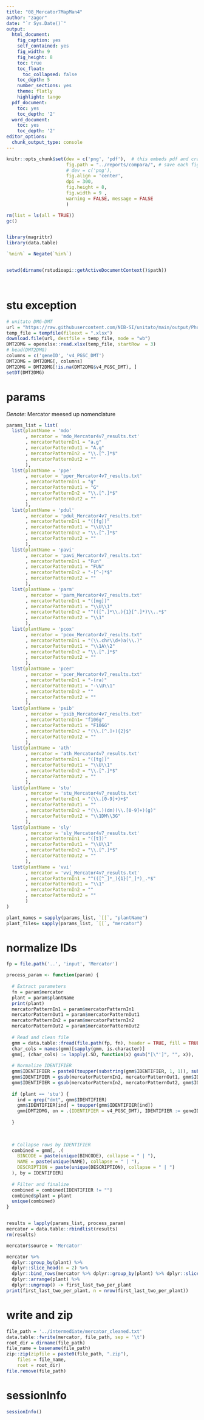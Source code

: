 ```yaml
---
title: "08_Mercator7MapMan4"
author: "zagor"
date: "`r Sys.Date()`"
output:
  html_document:
    fig_caption: yes
    self_contained: yes
    fig_width: 9
    fig_height: 8
    toc: true
    toc_float:
      toc_collapsed: false
    toc_depth: 5
    number_sections: yes
    theme: flatly
    highlight: tango
  pdf_document:
    toc: yes
    toc_depth: '2'
  word_document:
    toc: yes
    toc_depth: '2'
editor_options:
  chunk_output_type: console
---
```


```r
knitr::opts_chunk$set(dev = c('png', 'pdf'),  # this embeds pdf and crates scrolable blocks if pdf is first
                      fig.path = "../reports/compara/", # save each figure here
                      # dev = c('png'), 
                      fig.align = 'center', 
                      dpi = 300,
                      fig.height = 8, 
                      fig.width = 9 ,
                      warning = FALSE, message = FALSE
                      )
```



```r

rm(list = ls(all = TRUE))
gc()


library(magrittr)
library(data.table)

`%nin%` = Negate(`%in%`)


setwd(dirname(rstudioapi::getActiveDocumentContext()$path))




```


# stu exception

```r

# unitato DMG-DMT
url = "https://raw.githubusercontent.com/NIB-SI/unitato/main/output/Phureja_v4-v6.1_annotations.xlsx"
temp_file = tempfile(fileext = ".xlsx")
download.file(url, destfile = temp_file, mode = "wb")
DMT2DMG = openxlsx::read.xlsx(temp_file, startRow  = 3)
# head(DMT2DMG)
columns = c('geneID', 'v4_PGSC_DMT')
DMT2DMG = DMT2DMG[, columns]
DMT2DMG = DMT2DMG[!is.na(DMT2DMG$v4_PGSC_DMT), ]
setDT(DMT2DMG)


```

# params

_Denote_: Mercator meesed up nomenclature

```r

params_list = list(
  list(plantName = 'mdo'
       , mercator = 'mdo_Mercator4v7_results.txt'
       , mercatorPatternIn1 = "a.g"
       , mercatorPatternOut1 = "A.g"
       , mercatorPatternIn2 = "\\.[^.]*$"
       , mercatorPatternOut2 = ""
       ),
  list(plantName = 'ppe'
       , mercator = 'pper_Mercator4v7_results.txt'
       , mercatorPatternIn1 = "g"
       , mercatorPatternOut1 = "G" 
       , mercatorPatternIn2 = "\\.[^.]*$"
       , mercatorPatternOut2 = ""
       ),
  list(plantName = 'pdul'
       , mercator = 'pdul_Mercator4v7_results.txt'
       , mercatorPatternIn1 = "([fg])"
       , mercatorPatternOut1 = "\\U\\1"
       , mercatorPatternIn2 = "\\.[^.]*$"
       , mercatorPatternOut2 = ""
       ),
  list(plantName = 'pavi'
       , mercator = 'pavi_Mercator4v7_results.txt'
       , mercatorPatternIn1 = "Fun"
       , mercatorPatternOut1 = "FUN" 
       , mercatorPatternIn2 = "-[^-]*$"
       , mercatorPatternOut2 = "" 
       ),
  list(plantName = 'parm'
       , mercator = 'parm_Mercator4v7_results.txt'
       , mercatorPatternIn1 = "([mg])"
       , mercatorPatternOut1 = "\\U\\1" 
       , mercatorPatternIn2 = "^(([^.]*\\.){1}[^.]*)\\..*$"
       , mercatorPatternOut2 = "\\1"
       ),
  list(plantName = 'pcox'
       , mercator = 'pcox_Mercator4v7_results.txt'
       , mercatorPatternIn1 = "(\\.chr\\d+)a(\\.)"
       , mercatorPatternOut1 = "\\1A\\2"
       , mercatorPatternIn2 = "\\.[^.]*$"
       , mercatorPatternOut2 = ""
       ),
  list(plantName = 'pcer'
       , mercator = 'pcer_Mercator4v7_results.txt'
       , mercatorPatternIn1 = "-(ra)"
       , mercatorPatternOut1 = "-\\U\\1"
       , mercatorPatternIn2 = ""
       , mercatorPatternOut2 = ""
       ),
  list(plantName = 'psib'
       , mercator = 'psib_Mercator4v7_results.txt'
       , mercatorPatternIn1= "f106g"
       , mercatorPatternOut1 = "F106G"
       , mercatorPatternIn2 = "(\\.[^.]+){2}$"
       , mercatorPatternOut2 = ""
       ),
  list(plantName = 'ath'
       , mercator = 'ath_Mercator4v7_results.txt'
       , mercatorPatternIn1 = "([tg])"
       , mercatorPatternOut1 = "\\U\\1"
       , mercatorPatternIn2 = "\\.[^.]*$"
       , mercatorPatternOut2 = ""
       ),
  list(plantName = 'stu'
       , mercator = 'stu_Mercator4v7_results.txt'
       , mercatorPatternIn1 = "(\\.[0-9]+)+$"
       , mercatorPatternOut1 = ""
       , mercatorPatternIn2 = "(\\.)(dm)(\\.[0-9]+)(g)"
       , mercatorPatternOut2 = "\\1DM\\3G"
       ),
  list(plantName = 'sly'
       , mercator = 'sly_Mercator4v7_results.txt'
       , mercatorPatternIn1 = "([t])"
       , mercatorPatternOut1 = "\\U\\1"
       , mercatorPatternIn2 = "\\.[^.]*$"
       , mercatorPatternOut2 = ""
       ),
  list(plantName = 'vvi'
       , mercator = 'vvi_Mercator4v7_results.txt'
       , mercatorPatternIn1 = "^(([^_]*_){1}[^_]*)_.*$"
       , mercatorPatternOut1 = "\\1"
       , mercatorPatternIn2 = ""
       , mercatorPatternOut2 = ""
       )
)

plant_names = sapply(params_list, `[[`, "plantName")
plant_files= sapply(params_list, `[[`, "mercator")

```

# normalize IDs

```r

fp = file.path('..', 'input', 'Mercator')

process_param <- function(param) {
  
  # Extract parameters
  fn = param$mercator
  plant = param$plantName
  print(plant)
  mercatorPatternIn1 = param$mercatorPatternIn1
  mercatorPatternOut1 = param$mercatorPatternOut1
  mercatorPatternIn2 = param$mercatorPatternIn2
  mercatorPatternOut2 = param$mercatorPatternOut2
  
  # Read and clean file
  gmm = data.table::fread(file.path(fp, fn), header = TRUE, fill = TRUE)
  char_cols = names(gmm)[sapply(gmm, is.character)]
  gmm[, (char_cols) := lapply(.SD, function(x) gsub("[\"']", "", x)), .SDcols = char_cols]
  
  # Normalize IDENTIFIER
  gmm$IDENTIFIER = paste0(toupper(substring(gmm$IDENTIFIER, 1, 1)), substring(gmm$IDENTIFIER, 2))
  gmm$IDENTIFIER = gsub(mercatorPatternIn1, mercatorPatternOut1, gmm$IDENTIFIER, perl = TRUE)
  gmm$IDENTIFIER = gsub(mercatorPatternIn2, mercatorPatternOut2, gmm$IDENTIFIER, perl = TRUE)
  
  if (plant == 'stu') {
    ind = grep("dmt", gmm$IDENTIFIER)
    gmm$IDENTIFIER[ind] = toupper(gmm$IDENTIFIER[ind])
    gmm[DMT2DMG, on = .(IDENTIFIER = v4_PGSC_DMT), IDENTIFIER := geneID]
    
  }
  

  
  # Collapse rows by IDENTIFIER
  combined = gmm[, .(
    BINCODE = paste(unique(BINCODE), collapse = " | "),
    NAME = paste(unique(NAME), collapse = " | "),
    DESCRIPTION = paste(unique(DESCRIPTION), collapse = " | ")
  ), by = IDENTIFIER]
  
  # Filter and finalize
  combined = combined[IDENTIFIER != ""]
  combined$plant = plant
  unique(combined)
}


results = lapply(params_list, process_param)
mercator = data.table::rbindlist(results)
rm(results)

mercator$source = 'Mercator'

mercator %>%
  dplyr::group_by(plant) %>%
  dplyr::slice_head(n = 2) %>%
  dplyr::bind_rows(mercator %>% dplyr::group_by(plant) %>% dplyr::slice_tail(n = 2)) %>%
  dplyr::arrange(plant) %>%
  dplyr::ungroup() -> first_last_two_per_plant
print(first_last_two_per_plant, n = nrow(first_last_two_per_plant))


```


# write and zip

```r

file_path = '../intermediate/mercator_cleaned.txt'
data.table::fwrite(mercator, file_path, sep = '\t')
root_dir = dirname(file_path)
file_name = basename(file_path)
zip::zip(zipfile = paste0(file_path, ".zip"), 
    files = file_name, 
    root = root_dir)
file.remove(file_path)

```




# sessionInfo

```r

sessionInfo()

```



